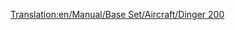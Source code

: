 [[Translation:en/Manual/Base Set/Aircraft/Dinger 200]]

{{fr/Avion|Nom=Dinger 200
|Image=[[File:en/Dinger200.png|Dinger 200]]
|Coût=44 218 (88 436)
|Vitesse=947 km/h (592 MPH)
|Entretien=6 875 (13 950)
|Conception=2013
|Vie=25
|Capacité=400 passagers & 80 sacs de courrier
|Description=Futuriste et fictif. Apparemment par Dinger/Fokker. Très grande capacité.
|Réalité=Fictif
}}